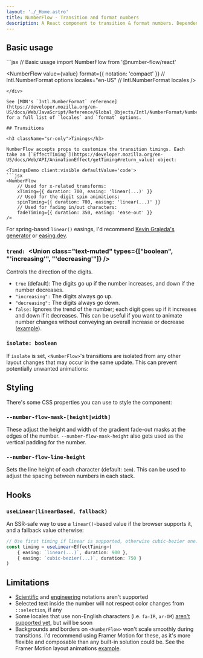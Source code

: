 ```yaml
---
layout: './_Home.astro'
title: NumberFlow - Transition and format numbers
description: A React component to transition & format numbers. Dependency-free. Built on web standards. Accessible. Customizable.
---
```


## Basic usage

<div className='xl:pre-first-line:hidden first:*:mt-0'>
```jsx
// Basic usage
import NumberFlow from '@number-flow/react'

<NumberFlow
	value={value}
	format={{ notation: 'compact' }} // Intl.NumberFormat options
	locales="en-US" // Intl.NumberFormat locales
/>
```
</div>

See [MDN's `Intl.NumberFormat` reference](https://developer.mozilla.org/en-US/docs/Web/JavaScript/Reference/Global_Objects/Intl/NumberFormat/NumberFormat#parameters) for a full list of `locales` and `format` options.

## Transitions

<h3 className="sr-only">Timings</h3>

NumberFlow accepts props to customize the transition timings. Each take an [`EffectTiming`](https://developer.mozilla.org/en-US/docs/Web/API/AnimationEffect/getTiming#return_value) object:

<TimingsDemo client:visible defaultValue='code'>
```jsx
<NumberFlow
	// Used for x-related transforms:
	xTiming={{ duration: 700, easing: 'linear(...)' }}
	// Used for the digit spin animations:
	spinTiming={{ duration: 700, easing: 'linear(...)' }}
	// Used for fading in/out characters:
	fadeTiming={{ duration: 350, easing: 'ease-out' }}
/>
```
</TimingsDemo>


For spring-based `linear()` easings, I'd recommend [Kevin Grajeda's generator](https://www.kvin.me/css-springs)
or [easing.dev](https://www.easing.dev/).

### `trend: `<Union class="text-muted" types={["boolean", "'increasing'", "'decreasing'"]} />

Controls the direction of the digits.

- `true` (default): The digits go up if the number increases, and down if the number decreases.
- `"increasing":` The digits always go up.
- `"decreasing":` The digits always go down.
- `false:` Ignores the trend of the number; each digit goes up if it increases and down if it decreases. This can be useful if you
want to animate number changes without conveying an overall increase or decrease ([example](https://x.com/pontusab/status/1825941664189526067)).

<TrendDemo client:visible />

### `isolate: `<code className="text-muted">boolean</code>

If `isolate` is set, `<NumberFlow>`'s transitions are isolated from any other layout changes
that may occur in the same update. This can prevent potentially unwanted animations:

<IsolateDemo client:visible />

## Styling

There's some CSS properties you can use to style the component:

### `--number-flow-mask-[height|width]`

These adjust the height and width of the gradient fade-out masks at the edges of the number.
`--number-flow-mask-height` also gets used as the vertical padding for the number.

### `--number-flow-line-height`

Sets the line height of each character (default: `1em`). This can be used to adjust the 
spacing between numbers in each stack.

## Hooks

### `useLinear(linearBased, fallback)`

An SSR-safe way to use a `linear()`-based value if the browser supports it, and a fallback value
otherwise:

```ts
// Use first timing if linear is supported, otherwise cubic-bezier one:
const timing = useLinear<EffectTiming>(
	{ easing: `linear(...)`, duration: 900 },
	{ easing: `cubic-bezier(...)`, duration: 750 }
)
```

## Limitations

* [Scientific](https://developer.mozilla.org/en-US/docs/Web/JavaScript/Reference/Global_Objects/Intl/NumberFormat/NumberFormat#scientific) and [engineering](https://developer.mozilla.org/en-US/docs/Web/JavaScript/Reference/Global_Objects/Intl/NumberFormat/NumberFormat#engineering) notations aren't supported
* Selected text inside the number will not respect color changes from `::selection`, if any
* Some locales that use non-English characters (i.e. `fa-IR`, `ar-OM`) [aren't supported yet](https://github.com/barvian/number-flow/issues/8), but will be soon
* Backgrounds and borders on `<NumberFlow>` won't scale smoothly during transitions. I'd recommend using
Framer Motion for these, as it's more flexible and composable
than any built-in solution could be. See the Framer Motion layout animations [example](/examples#framer-motion).